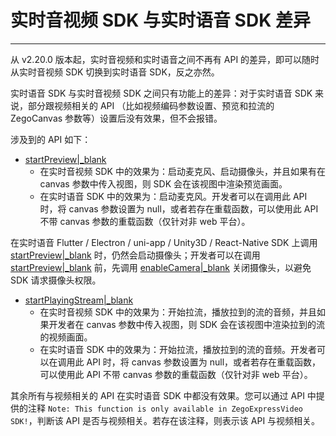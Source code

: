 # 实时音视频 SDK 与实时语音 SDK 差异

- - -

从 v2.20.0 版本起，实时音视频和实时语音之间不再有 API 的差异，即可以随时从实时音视频 SDK 切换到实时语音 SDK，反之亦然。

实时语音 SDK 与实时音视频 SDK 之间只有功能上的差异：对于实时语音 SDK 来说，部分跟视频相关的 API （比如视频编码参数设置、预览和拉流的 ZegoCanvas 参数等）设置后没有效果，但不会报错。

涉及到的 API 如下：

- [startPreview\|_blank](/unique-api/express-video-sdk/zh/dart_flutter/zego_express_engine/ZegoExpressEnginePublisher/startPreview.html)
    - 在实时音视频 SDK 中的效果为：启动麦克风、启动摄像头，并且如果有在 canvas 参数中传入视图，则 SDK 会在该视图中渲染预览画面。
    - 在实时语音 SDK 中的效果为：启动麦克风。开发者可以在调用此 API 时，将 canvas 参数设置为 null，或者若存在重载函数，可以使用此 API 不带 canvas 参数的重载函数（仅针对非 web 平台）。

<div class="mk-warning">


在实时语音 Flutter / Electron / uni-app / Unity3D / React-Native SDK 上调用 [startPreview\|_blank](/unique-api/express-video-sdk/zh/dart_flutter/zego_express_engine/ZegoExpressEnginePublisher/startPreview.html) 时，仍然会启动摄像头；开发者可以在调用 [startPreview\|_blank](/unique-api/express-video-sdk/zh/dart_flutter/zego_express_engine/ZegoExpressEnginePublisher/startPreview.html) 前，先调用 [enableCamera\|_blank](/unique-api/express-video-sdk/zh/dart_flutter/zego_express_engine/ZegoExpressEngineDevice/enableCamera.html) 关闭摄像头，以避免 SDK 请求摄像头权限。 
</div>


- [startPlayingStream\|_blank](/unique-api/express-video-sdk/zh/dart_flutter/zego_express_engine/ZegoExpressEnginePlayer/startPlayingStream.html)
    - 在实时音视频 SDK 中的效果为：开始拉流，播放拉到的流的音频，并且如果开发者在 canvas 参数中传入视图，则 SDK 会在该视图中渲染拉到的流的视频画面。
    - 在实时语音 SDK 中的效果为：开始拉流，播放拉到的流的音频。开发者可以在调用此 API 时，将 canvas 参数设置为 null，或者若存在重载函数，可以使用此 API 不带 canvas 参数的重载函数（仅针对非 web 平台）。

<div class="mk-warning">


其余所有与视频相关的 API 在实时语音 SDK 中都没有效果。您可以通过 API 中提供的注释 `Note: This function is only available in ZegoExpressVideo SDK!`，判断该 API 是否与视频相关。若存在该注释，则表示该 API 与视频相关。
</div>
